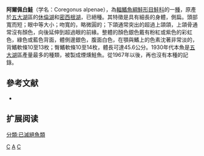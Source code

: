 {{Speciesbox 
| taxon = Coregonus alpenae
| status = EX
| status_system = IUCN3.1
| authority = [[Koelz|Koelz]], 1924
| synonyms = *''Leucichthys alpenae''<br /><small>Koelz, 1924</small>
}}

'''阿爾佩白鮭'''（学名：Coregonus alpenae），為[[輻鰭魚綱|輻鰭魚綱]][[鮭形目|鮭形目]][[鮭科|鮭科]]的一[[種|種]]，原產於[[五大湖|五大湖]]區的[[休倫湖|休倫湖]]和[[密西根湖|密西根湖]]，已絕種。其特徵是具有細長的身體，側扁。頭部寬而短；眼中等大小；吻寬的，略微圓的；下頜通常突出的超過上頜頜，上頜骨通常沒有顏色，向後延伸到超過眼的前緣。整體的顏色銀色戴有粉紅或紫色的彩虹色，綠色或藍色背面，體側邊銀色，腹面白色，在顎與鰭上的色素沈著非常淡的，背鰭軟條10至13枚；臀鰭軟條10至14枚，體長可達45.6公分。1930年代本魚是[[五大湖|五大湖]]區產量最多的種類，被製成煙燻鮭魚。從1967年以後，再也沒有本種的記錄。

==參考文献==
*{{FishBase_species|genus=Coregonus|species=alpenae|year=2011|month=12}}

== 扩展阅读 ==
{{refbegin}}
{{wikispecies-inline|Coregonus alpenae|阿爾佩白鮭}}
{{refend}}
{{Taxonbar|from=Q309124}}

[[Category:IUCN紅色名錄絕滅物種|C]]
[[Category:白鮭屬|A]]
[[Category:1924年描述的鱼类|C]]
[[分類:已滅絕魚類|分類:已滅絕魚類]]